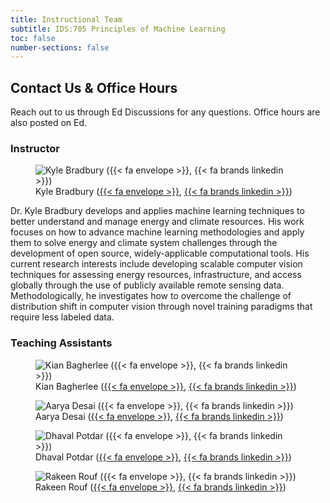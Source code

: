 ```yaml
---
title: Instructional Team
subtitle: IDS:705 Principles of Machine Learning
toc: false
number-sections: false
---
```


::: {.callout-tip}
## Contact Us & Office Hours

Reach out to us through Ed Discussions for any questions. Office hours are also posted on Ed.
:::

### Instructor

![Kyle Bradbury ([{{< fa envelope >}}](mailto: kyle.bradbury@duke.edu), [{{< fa brands linkedin >}}](https://www.linkedin.com/in/bradburykyle/))](img/kylebradbury.jpeg){fig-align="left"}

Dr. Kyle Bradbury develops and applies machine learning techniques to better understand and manage energy and climate resources. His work focuses on how to advance machine learning methodologies and apply them to solve energy and climate system challenges through the development of open source, widely-applicable computational tools. His current research interests include developing scalable computer vision techniques for assessing energy resources, infrastructure, and access globally through the use of publicly available remote sensing data. Methodologically, he investigates how to overcome the challenge of distribution shift in computer vision through novel training paradigms that require less labeled data. 


### Teaching Assistants

::: {layout-nrow=1}
![Kian Bagherlee ([{{< fa envelope >}}](mailto: kian.bagherlee@duke.edu), [{{< fa brands linkedin >}}](https://www.linkedin.com/in/kian-bagherlee/))](img/kian_bagherlee.jpg){fig-align="left"}

![Aarya Desai ([{{< fa envelope >}}](mailto: aarya.desai@duke.edu), [{{< fa brands linkedin >}}](https://www.linkedin.com/in/aarya-desai-716615169/))](img/aarya_desai.jpg){fig-align="left"}

![Dhaval Potdar ([{{< fa envelope >}}](mailto: dhaval.potdar@duke.edu), [{{< fa brands linkedin >}}](https://www.linkedin.com/in/dhavalpotdar/))](img/potdar_dhaval.jpg){fig-align="left"}

![Rakeen Rouf ([{{< fa envelope >}}](mailto: rakeen.rouf@duke.edu), [{{< fa brands linkedin >}}](https://www.linkedin.com/in/rakeen-rouf/))](img/rakeen_rouf.jpg){fig-align="left"}
:::

